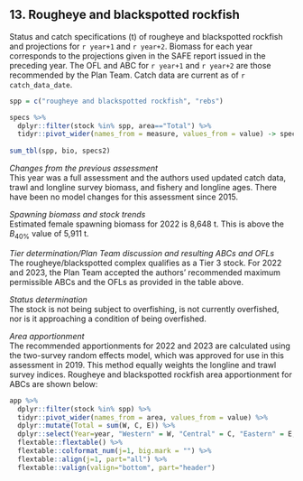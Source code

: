 ## 13. Rougheye and blackspotted rockfish
Status and catch specifications (t) of rougheye and blackspotted rockfish and projections for `r year+1` and `r year+2`. 
Biomass for each year corresponds to the projections given in the SAFE report issued in the preceding year. 
The OFL and ABC for `r year+1` and `r year+2` are those recommended by the Plan Team. 
Catch data are current as of `r catch_data_date`. 

```r
spp = c("rougheye and blackspotted rockfish", "rebs")

specs %>% 
  dplyr::filter(stock %in% spp, area=="Total") %>% 
  tidyr::pivot_wider(names_from = measure, values_from = value) -> specs2
  
sum_tbl(spp, bio, specs2)
```

*Changes from the previous assessment*  
This year was a full assessment and the authors used updated catch data, trawl and longline survey biomass, and fishery and longline ages. 
There have been no model changes for this assessment since 2015.

*Spawning biomass and stock trends*  
Estimated female spawning biomass for 2022 is 8,648 t. 
This is above the $B_{40\%}$ value of 5,911 t.

*Tier determination/Plan Team discussion and resulting ABCs and OFLs*  
The rougheye/blackspotted complex qualifies as a Tier 3 stock. 
For 2022 and 2023, the Plan Team accepted the authors’ recommended maximum permissible ABCs and the OFLs as provided in the table above.

*Status determination*  
The stock is not being subject to overfishing, is not currently overfished, nor is it approaching a condition of being overfished.

*Area apportionment*  
The recommended apportionments for 2022 and 2023 are calculated using the two-survey random effects model, which was approved for use in this assessment in 2019. 
This method equally weights the longline and trawl survey indices.
Rougheye and blackspotted rockfish area apportionment for ABCs are shown below:

```r
app %>% 
  dplyr::filter(stock %in% spp) %>% 
  tidyr::pivot_wider(names_from = area, values_from = value) %>% 
  dplyr::mutate(Total = sum(W, C, E)) %>% 
  dplyr::select(Year=year, "Western" = W, "Central" = C, "Eastern" = E, Total ) %>% 
  flextable::flextable() %>% 
  flextable::colformat_num(j=1, big.mark = "") %>% 
  flextable::align(j=1, part="all") %>% 
  flextable::valign(valign="bottom", part="header")
```
